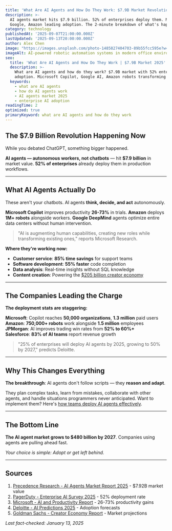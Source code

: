 ```yaml
---
title: 'What Are AI Agents and How Do They Work: $7.9B Market Revolution'
description: >-
  AI agents market hits $7.9 billion. 52% of enterprises deploy them. Microsoft,
  Google, Amazon leading adoption. The 2-minute breakdown of what's happening.
category: technology
publishedAt: '2025-09-07T21:00:00.000Z'
lastUpdated: '2025-09-13T20:00:00.000Z'
author: Alex Chen
image: "https://images.unsplash.com/photo-1485827404703-89b55fcc595e?w=1200&h=630&fit=crop"
imageAlt: AI-powered robotic automation systems in modern office environment
seo:
  title: 'What Are AI Agents and How Do They Work | $7.9B Market 2025'
  description: >-
    What are AI agents and how do they work? $7.9B market with 52% enterprise
    adoption. Microsoft Copilot, Google AI, Amazon robots transforming work.
  keywords:
    - what are AI agents
    - how do AI agents work
    - AI agents market 2025
    - enterprise AI adoption
readingTime: 2
optimized: true
primaryKeyword: what are AI agents and how do they work
---
```


## The $7.9 Billion Revolution Happening Now

While you debated ChatGPT, something bigger happened.

**AI agents — autonomous workers, not chatbots** — hit **$7.9 billion** in market value. **52% of enterprises** already deploy them in production workflows.

---

## What AI Agents Actually Do

These aren't your chatbots. AI agents **think, decide, and act** autonomously.

**Microsoft Copilot** improves productivity **26-73%** in trials. **Amazon** deploys **1M+ robots** alongside workers. **Google DeepMind** agents optimize entire data centers without human intervention.

> "AI is augmenting human capabilities, creating new roles while transforming existing ones," reports Microsoft Research.

**Where they're working now:**
- **Customer service**: **85% time savings** for support teams
- **Software development**: **55% faster** code completion
- **Data analysis**: Real-time insights without SQL knowledge
- **Content creation**: Powering the [$205 billion creator economy](/culture/creator-economy-hits-500-billion)

---

## The Companies Leading the Charge

**The deployment stats are staggering:**

**Microsoft**: Copilot reaches **50,000 organizations**, **1.3 million** paid users  
**Amazon**: **750,000+ robots** work alongside **1.5 million** employees  
**JPMorgan**: AI improves trading win rates from **52% to 60%+**  
**Salesforce**: **83% of AI teams** report revenue growth

> "25% of enterprises will deploy AI agents by 2025, growing to 50% by 2027," predicts Deloitte.

---

## Why This Changes Everything

**The breakthrough**: AI agents don't follow scripts — they **reason and adapt**.

They plan complex tasks, learn from mistakes, collaborate with other agents, and handle situations programmers never anticipated. Want to implement them? Here's [how teams deploy AI agents effectively](/technology/ai-agents-workplace-productivity-2025).

---

## The Bottom Line

**The AI agent market grows to $480 billion by 2027**. Companies using agents are pulling ahead fast.

*Your choice is simple: Adopt or get left behind.*

---

## Sources

1. [Precedence Research - AI Agents Market Report 2025](https://www.precedenceresearch.com/ai-agents-market) - $7.92B market value
2. [PagerDuty - Enterprise AI Survey 2025](https://www.pagerduty.com/resources/reports/digital-operations/) - 52% deployment rate  
3. [Microsoft - AI and Productivity Report](https://www.microsoft.com/en-us/research/) - 26-73% productivity gains
4. [Deloitte - AI Predictions 2025](https://www.deloitte.com/global/en/services/consulting/perspectives/gx-predicts-2025-technology.html) - Adoption forecasts
5. [Goldman Sachs - Creator Economy Report](https://www.goldmansachs.com/intelligence/pages/the-creator-economy-report.html) - Market projections

*Last fact-checked: January 13, 2025*
